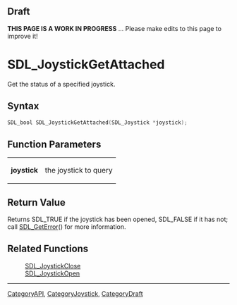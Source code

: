 
== Draft ==

'''THIS PAGE IS A WORK IN PROGRESS''' ... Please make edits to this page to improve it!
= SDL_JoystickGetAttached =

Get the status of a specified joystick.

== Syntax ==

<syntaxhighlight lang='c'>
SDL_bool SDL_JoystickGetAttached(SDL_Joystick *joystick);
</syntaxhighlight>

== Function Parameters ==

{|
|'''joystick'''
|the joystick to query
|}

== Return Value ==

Returns SDL_TRUE if the joystick has been opened, SDL_FALSE if it has not;
call [[SDL_GetError]]() for more information.

== Related Functions ==

:[[SDL_JoystickClose]]
:[[SDL_JoystickOpen]]

----
[[CategoryAPI]], [[CategoryJoystick]], [[CategoryDraft]]


